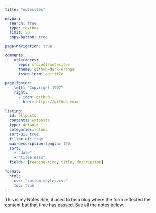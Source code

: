```yaml
---
title: "notesites"

navbar:
  search: true
  type: textbox
  limit: 50
  copy-button: true

page-navigation: true

comments: 
    utterances:
      repo: cruzadl/notesites
      theme: github-dark-orange
      issue-term: og:title
      
page-footer: 
    left: "Copyright 1997" 
    right: 
      - icon: github
        href: https://github.com/
        
listing: 
  id: allposts
  contents: extposts
  type: default
  categories: cloud
  sort-ui: true
  filter-ui: true
  max-description-length: 150
  sort:
    - "date"
    - "title desc"
  fields: [reading-time, title, description]
    
format:
  html:
    css: "custom_styles.css"
    toc: true
---
```


This is my Notes Site, it used to be a  blog where the form reflected the content but that time has passed. See all the notes below.

::: {#allposts}
:::